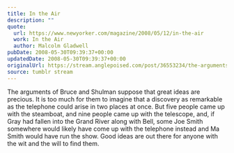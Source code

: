 ```yaml
---
title: In the Air
description: ""
quote:
  url: https://www.newyorker.com/magazine/2008/05/12/in-the-air
  work: In the Air
  author: Malcolm Gladwell
pubDate: 2008-05-30T09:39:37+00:00
updatedDate: 2008-05-30T09:39:37+00:00
originalUrl: https://stream.anglepoised.com/post/36553234/the-arguments-of-bruce-and-shulman-suppose-that
source: tumblr stream
---
```


The arguments of Bruce and Shulman suppose that great ideas are precious. It is too much for them to imagine that a discovery as remarkable as the telephone could arise in two places at once. But five people came up with the steamboat, and nine people came up with the telescope, and, if Gray had fallen into the Grand River along with Bell, some Joe Smith somewhere would likely have come up with the telephone instead and Ma Smith would have run the show. Good ideas are out there for anyone with the wit and the will to find them.

